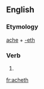 ==English==

===Etymology===
[[ache]] + [[-eth]]

===Verb===
{{head|en|verb form}}

# {{en-archaic third-person singular of|ache}}

[[fr:acheth]]